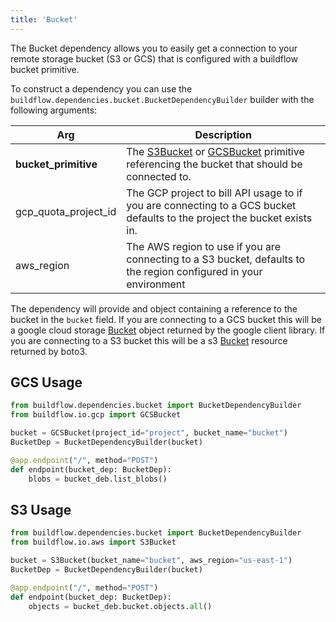 ```yaml
---
title: 'Bucket'
---
```


The Bucket dependency allows you to easily get a connection to your remote storage bucket (S3 or GCS) that is configured with a buildflow bucket primitive.

To construct a dependency you can use the `buildflow.dependencies.bucket.BucketDependencyBuilder` builder with the following arguments:

| Arg                  | Description                                                                                                                                                                 |
|----------------------|-----------------------------------------------------------------------------------------------------------------------------------------------------------------------------|
| **bucket_primitive** | The [S3Bucket](/primitives/aws/s3) or [GCSBucket](/primitives/gcp/gcs) primitive referencing the bucket that should be connected to.                                                                                                                                                    |
| gcp_quota_project_id | The GCP project to bill API usage to if you are connecting to a GCS bucket defaults to the project the bucket exists in. |
| aws_region           | The AWS region to use if you are connecting to a S3 bucket, defaults to the region configured in your environment                                           |

The dependency will provide and object containing a reference to the bucket in the `bucket` field.
If you are connecting to a GCS bucket this will be a google cloud storage [Bucket](https://cloud.google.com/python/docs/reference/storage/latest/google.cloud.storage.bucket.Bucket) object returned by the google client library.
If you are connecting to a S3 bucket this will be a s3 [Bucket](https://boto3.amazonaws.com/v1/documentation/api/latest/reference/services/s3/bucket/index.html) resource returned by boto3. 

## GCS Usage

```python
from buildflow.dependencies.bucket import BucketDependencyBuilder
from buildflow.io.gcp import GCSBucket

bucket = GCSBucket(project_id="project", bucket_name="bucket")
BucketDep = BucketDependencyBuilder(bucket)

@app.endpoint("/", method="POST")
def endpoint(bucket_dep: BucketDep):
    blobs = bucket_deb.list_blobs()
```

## S3 Usage

```python
from buildflow.dependencies.bucket import BucketDependencyBuilder
from buildflow.io.aws import S3Bucket

bucket = S3Bucket(bucket_name="bucket", aws_region="us-east-1")
BucketDep = BucketDependencyBuilder(bucket)

@app.endpoint("/", method="POST")
def endpoint(bucket_dep: BucketDep):
    objects = bucket_deb.bucket.objects.all()
```

